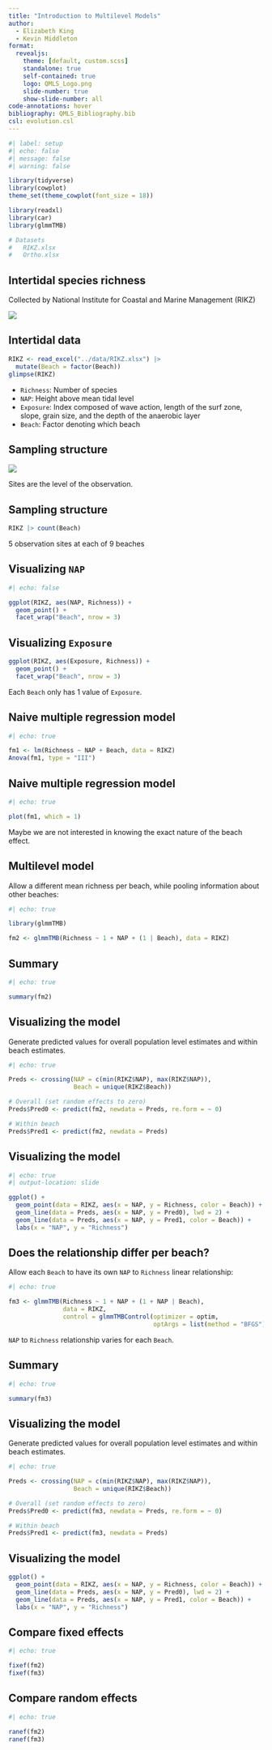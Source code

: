 ```yaml
---
title: "Introduction to Multilevel Models"
author:
  - Elizabeth King
  - Kevin Middleton
format:
  revealjs:
    theme: [default, custom.scss]
    standalone: true
    self-contained: true
    logo: QMLS_Logo.png
    slide-number: true
    show-slide-number: all
code-annotations: hover
bibliography: QMLS_Bibliography.bib
csl: evolution.csl
---
```



```r
#| label: setup
#| echo: false
#| message: false
#| warning: false

library(tidyverse)
library(cowplot)
theme_set(theme_cowplot(font_size = 18))

library(readxl)
library(car)
library(glmmTMB)

# Datasets
#   RIKZ.xlsx
#   Ortho.xlsx
```


## Intertidal species richness

Collected by National Institute for Coastal and Marine Management (RIKZ)

![](https://i.imgur.com/4YGDggA.jpg){fig-align="center"}


## Intertidal data

```r
RIKZ <- read_excel("../data/RIKZ.xlsx") |> 
  mutate(Beach = factor(Beach))
glimpse(RIKZ)
```

- `Richness`: Number of species
- `NAP`: Height above mean tidal level
- `Exposure`: Index composed of wave action, length of the surf zone, slope, grain size, and the depth of the anaerobic layer
- `Beach`: Factor denoting which beach


## Sampling structure

![](https://i.imgur.com/HY6P6GF.jpg){fig-align="center"}


Sites are the level of the observation.


## Sampling structure

```r
RIKZ |> count(Beach)
```

5 observation sites at each of 9 beaches


## Visualizing `NAP`

```r
#| echo: false

ggplot(RIKZ, aes(NAP, Richness)) +
  geom_point() +
  facet_wrap("Beach", nrow = 3)
```


## Visualizing `Exposure`

```r
ggplot(RIKZ, aes(Exposure, Richness)) +
  geom_point() +
  facet_wrap("Beach", nrow = 3)
```

Each `Beach` only has 1 value of `Exposure`.


## Naive multiple regression model

```r
#| echo: true

fm1 <- lm(Richness ~ NAP + Beach, data = RIKZ)
Anova(fm1, type = "III")
```


## Naive multiple regression model

```r
#| echo: true

plot(fm1, which = 1)
```

Maybe we are not interested in knowing the exact nature of the beach effect.


## Multilevel model

Allow a different mean richness per beach, while pooling information about other beaches:

```r
#| echo: true

library(glmmTMB)

fm2 <- glmmTMB(Richness ~ 1 + NAP + (1 | Beach), data = RIKZ)
```


## Summary

```r
#| echo: true

summary(fm2)
```


## Visualizing the model

Generate predicted values for overall population level estimates and within beach estimates.

```r
#| echo: true

Preds <- crossing(NAP = c(min(RIKZ$NAP), max(RIKZ$NAP)),
                  Beach = unique(RIKZ$Beach))

# Overall (set random effects to zero)
Preds$Pred0 <- predict(fm2, newdata = Preds, re.form = ~ 0)

# Within beach
Preds$Pred1 <- predict(fm2, newdata = Preds)
```


## Visualizing the model

```r
#| echo: true
#| output-location: slide

ggplot() +
  geom_point(data = RIKZ, aes(x = NAP, y = Richness, color = Beach)) +
  geom_line(data = Preds, aes(x = NAP, y = Pred0), lwd = 2) +
  geom_line(data = Preds, aes(x = NAP, y = Pred1, color = Beach)) +
  labs(x = "NAP", y = "Richness")
```


## Does the relationship differ per beach?

Allow each `Beach` to have its own `NAP` to `Richness` linear relationship:

```r
#| echo: true

fm3 <- glmmTMB(Richness ~ 1 + NAP + (1 + NAP | Beach),
               data = RIKZ,
               control = glmmTMBControl(optimizer = optim,
                                        optArgs = list(method = "BFGS")))
```

`NAP` to `Richness` relationship varies for each `Beach`.


## Summary

```r
#| echo: true

summary(fm3)
```


## Visualizing the model

Generate predicted values for overall population level estimates and within beach estimates.

```r
#| echo: true

Preds <- crossing(NAP = c(min(RIKZ$NAP), max(RIKZ$NAP)),
                  Beach = unique(RIKZ$Beach))

# Overall (set random effects to zero)
Preds$Pred0 <- predict(fm3, newdata = Preds, re.form = ~ 0)

# Within beach
Preds$Pred1 <- predict(fm3, newdata = Preds)
```


## Visualizing the model

```r
ggplot() +
  geom_point(data = RIKZ, aes(x = NAP, y = Richness, color = Beach)) +
  geom_line(data = Preds, aes(x = NAP, y = Pred0), lwd = 2) +
  geom_line(data = Preds, aes(x = NAP, y = Pred1, color = Beach)) +
  labs(x = "NAP", y = "Richness")
```


## Compare fixed effects

```r
#| echo: true

fixef(fm2)
fixef(fm3)
```


## Compare random effects

```r
#| echo: true

ranef(fm2)
ranef(fm3)
```


